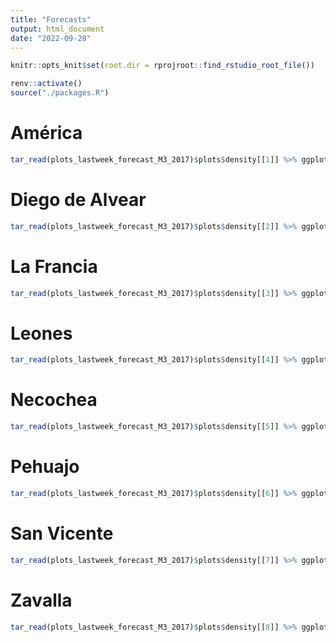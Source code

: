 ```yaml
---
title: "Forecasts"
output: html_document
date: "2022-09-28"
---
```


```r

knitr::opts_knit$set(root.dir = rprojroot::find_rstudio_root_file())

```


```r
renv::activate()
source("./packages.R")


```

# América

```r


tar_read(plots_lastweek_forecast_M3_2017)$plots$density[[1]] %>% ggplotly
```

# Diego de Alvear

```r

tar_read(plots_lastweek_forecast_M3_2017)$plots$density[[2]] %>% ggplotly
```

# La Francia

```r

tar_read(plots_lastweek_forecast_M3_2017)$plots$density[[3]] %>% ggplotly
```

# Leones

```r

tar_read(plots_lastweek_forecast_M3_2017)$plots$density[[4]] %>% ggplotly
```

# Necochea

```r

tar_read(plots_lastweek_forecast_M3_2017)$plots$density[[5]] %>% ggplotly
```

# Pehuajo

```r

tar_read(plots_lastweek_forecast_M3_2017)$plots$density[[6]] %>% ggplotly
```

# San Vicente

```r

tar_read(plots_lastweek_forecast_M3_2017)$plots$density[[7]] %>% ggplotly
```

# Zavalla

```r

tar_read(plots_lastweek_forecast_M3_2017)$plots$density[[8]] %>% ggplotly
```
